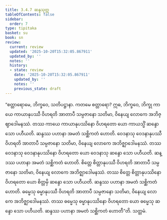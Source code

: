 ```yaml
---
title: 3.4.7 ဆန္ဒသုတ္တ
tableOfContents: false
sidebar:
  order: 7
type: tipitaka
basket: su
book: sn
review:
  current: review
  updated: '2025-10-20T15:32:05.867911'
  updated_by: ''
  notes: ''
  history:
  - state: review
    date: '2025-10-20T15:32:05.867911'
    updated_by: ''
    notes: ''
    previous_state: draft
---
```



<DynamicBreadcrumb />


<ReviewStatus review={frontmatter.review} showDetails={true} />

<HypothesisAnnotation frontmatter={frontmatter} />

<Division number="403" book="sn" e="ch" v="18" p="338">

<Paragraph number="920" book="sn">
“စတ္တာရောမေ, ဘိက္ခဝေ, သတိပဋ္ဌာနာ. ကတမေ စတ္တာရော? ဣဓ, ဘိက္ခဝေ, ဘိက္ခု ကာယေ ကာယာနုပဿီ ဝိဟရတိ အာတာပီ သမ္ပဇာနော သတိမာ, ဝိနေယျ လောကေ အဘိဇ္ဈာဒေါမနဿံ. တဿ ကာယေ ကာယာနုပဿိနော ဝိဟရတော ယော ကာယသ္မိံ ဆန္ဒော သော ပဟီယတိ. ဆန္ဒဿ ပဟာနာ အမတံ သစ္ဆိကတံ ဟောတိ.
</Paragraph>

<Paragraph number="921" book="sn">
ဝေဒနာသု ဝေဒနာနုပဿီ ဝိဟရတိ အာတာပီ သမ္ပဇာနော သတိမာ, ဝိနေယျ လောကေ အဘိဇ္ဈာဒေါမနဿံ. တဿ ဝေဒနာသု ဝေဒနာနုပဿိနော ဝိဟရတော ယော ဝေဒနာသု ဆန္ဒော သော ပဟီယတိ. ဆန္ဒဿ ပဟာနာ အမတံ သစ္ဆိကတံ ဟောတိ.
</Paragraph>

<Paragraph number="922" book="sn">
စိတ္တေ စိတ္တာနုပဿီ ဝိဟရတိ အာတာပီ သမ္ပဇာနော သတိမာ, ဝိနေယျ လောကေ အဘိဇ္ဈာဒေါမနဿံ. တဿ စိတ္တေ စိတ္တာနုပဿိနော ဝိဟရတော ယော စိတ္တမှိ ဆန္ဒော သော ပဟီယတိ. ဆန္ဒဿ ပဟာနာ အမတံ သစ္ဆိကတံ ဟောတိ.
</Paragraph>

<Paragraph number="923" book="sn">
ဓမ္မေသု ဓမ္မာနုပဿီ ဝိဟရတိ အာတာပီ သမ္ပဇာနော သတိမာ, ဝိနေယျ လောကေ အဘိဇ္ဈာဒေါမနဿံ. တဿ ဓမ္မေသု ဓမ္မာနုပဿိနော ဝိဟရတော ယော ဓမ္မေသု ဆန္ဒော သော ပဟီယတိ. ဆန္ဒဿ ပဟာနာ အမတံ သစ္ဆိကတံ ဟောတီ”တိ.

</Paragraph>
</Division>

<Paragraph number="924" type="center" book="sn">
သတ္တမံ.
</Paragraph>